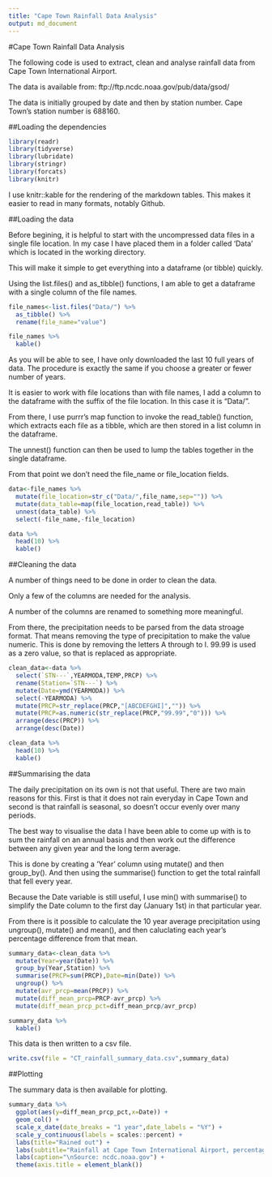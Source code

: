 ```yaml
---
title: "Cape Town Rainfall Data Analysis"
output: md_document
---
```


#Cape Town Rainfall Data Analysis

The following code is used to extract, clean and analyse rainfall data from Cape Town International Airport.

The data is available from: ftp://ftp.ncdc.noaa.gov/pub/data/gsod/

The data is initially grouped by date and then by station number. Cape Town's station number is 688160.

##Loading the dependencies

```r
library(readr)
library(tidyverse)
library(lubridate)
library(stringr)
library(forcats)
library(knitr)
```

I use knitr::kable for the rendering of the markdown tables. This makes it easier to read in many formats, notably Github.

##Loading the data

Before begining, it is helpful to start with the uncompressed data files in a single file location. In my case I have placed them in a folder called 'Data' which is located in the working directory.

This will make it simple to get everything into a dataframe (or tibble) quickly.

Using the list.files() and as_tibble() functions, I am able to get a dataframe with a single column of the file names.

```r
file_names<-list.files("Data/") %>% 
  as_tibble() %>% 
  rename(file_name="value") 

file_names %>% 
  kable()
```

As you will be able to see, I have only downloaded the last 10 full years of data. The procedure is exactly the same if you choose a greater or fewer number of years.

It is easier to work with file locations than with file names, I add a column to the dataframe with the suffix of the file location. In this case it is "Data/".

From there, I use purrr's map function to invoke the read_table() function, which extracts each file as a tibble, which are then stored in a list column in the dataframe.

The unnest() function can then be used to lump the tables together in the single dataframe.

From that point we don't need the file_name or file_location fields.

```r
data<-file_names %>% 
  mutate(file_location=str_c("Data/",file_name,sep="")) %>% 
  mutate(data_table=map(file_location,read_table)) %>% 
  unnest(data_table) %>% 
  select(-file_name,-file_location)

data %>% 
  head(10) %>% 
  kable()
```

##Cleaning the data

A number of things need to be done in order to clean the data.

Only a few of the columns are needed for the analysis.

A number of the columns are renamed to something more meaningful.

From there, the precipitation needs to be parsed from the data stroage format. That means removing the type of precipitation to make the value numeric. This is done by removing the letters A through to I. 99.99 is used as a zero value, so that is replaced as appropriate.

```r
clean_data<-data %>% 
  select(`STN---`,YEARMODA,TEMP,PRCP) %>% 
  rename(Station=`STN---`) %>% 
  mutate(Date=ymd(YEARMODA)) %>% 
  select(-YEARMODA) %>% 
  mutate(PRCP=str_replace(PRCP,"[ABCDEFGHI]","")) %>% 
  mutate(PRCP=as.numeric(str_replace(PRCP,"99.99","0"))) %>% 
  arrange(desc(PRCP)) %>% 
  arrange(desc(Date))

clean_data %>% 
  head(10) %>% 
  kable()
```

##Summarising the data

The daily precipitation on its own is not that useful. There are two main reasons for this. First is that it does not rain everyday in Cape Town and second is that rainfall is seasonal, so doesn't occur evenly over many periods.

The best way to visualise the data I have been able to come up with is to sum the rainfall on an annual basis and then work out the difference between any given year and the long term average.

This is done by creating a 'Year' column using mutate() and then group_by(). And then using the summarise() function to get the total rainfall that fell every year.

Because the Date variable is still useful, I use min() with summarise() to simplify the Date column to the first day (January 1st) in that particular year.

From there is it possible to calculate the 10 year average precipitation using ungroup(), mutate() and mean(), and then caluclating each year's percentage difference from that mean.

```r
summary_data<-clean_data %>% 
  mutate(Year=year(Date)) %>% 
  group_by(Year,Station) %>% 
  summarise(PRCP=sum(PRCP),Date=min(Date)) %>% 
  ungroup() %>%
  mutate(avr_prcp=mean(PRCP)) %>% 
  mutate(diff_mean_prcp=PRCP-avr_prcp) %>% 
  mutate(diff_mean_prcp_pct=diff_mean_prcp/avr_prcp)

summary_data %>% 
  kable()
```

This data is then written to a csv file.

```r
write.csv(file = "CT_rainfall_summary_data.csv",summary_data)
```


##Plotting

The summary data is then available for plotting.

```r
summary_data %>% 
  ggplot(aes(y=diff_mean_prcp_pct,x=Date)) +
  geom_col() +
  scale_x_date(date_breaks = "1 year",date_labels = "%Y") +
  scale_y_continuous(labels = scales::percent) +
  labs(title="Rained out") +
  labs(subtitle="Rainfall at Cape Town International Airport, percentage difference from ten year average") +
  labs(caption="\nSource: ncdc.noaa.gov") +
  theme(axis.title = element_blank()) 
```

